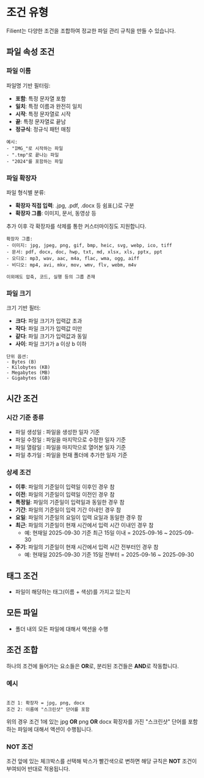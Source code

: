 # 조건 유형

Filient는 다양한 조건을 조합하여 정교한 파일 관리 규칙을 만들 수 있습니다.

## 파일 속성 조건

### 파일 이름
파일명 기반 필터링:
- **포함**: 특정 문자열 포함
- **일치**: 특정 이름과 완전히 일치
- **시작**: 특정 문자열로 시작
- **끝**: 특정 문자열로 끝남
- **정규식**: 정규식 패턴 매칭

```
예시:
- "IMG_"로 시작하는 파일
- ".tmp"로 끝나는 파일
- "2024"를 포함하는 파일
```

### 파일 확장자
파일 형식별 분류:
- **확장자 직접 입력**: .jpg, .pdf, .docx 등 쉼표(,)로 구분
- **확장자 그룹**: 이미지, 문서, 동영상 등

추가 이후 각 확장자를 삭제를 통한 커스터마이징도 지원합니다.

```
확장자 그룹:
- 이미지: jpg, jpeg, png, gif, bmp, heic, svg, webp, ico, tiff
- 문서: pdf, docx, doc, hwp, txt, md, xlsx, xls, pptx, ppt
- 오디오: mp3, wav, aac, m4a, flac, wma, ogg, aiff
- 비디오: mp4, avi, mkv, mov, wmv, flv, webm, m4v

이외에도 압축, 코드, 실행 등의 그룹 존재
```

### 파일 크기
크기 기반 필터:
- **크다**: 파일 크기가 입력값 초과
- **작다**: 파일 크기가 입력값 미만
- **같다**: 파일 크기가 입력값과 동일
- **사이**: 파일 크기가 a 이상 b 이하

```
단위 옵션:
- Bytes (B)
- Kilobytes (KB)
- Megabytes (MB)
- Gigabytes (GB)
```

## 시간 조건

### 시간 기준 종류
- 파일 생성일 : 파일을 생성한 일자 기준
- 파일 수정일 : 파일을 마지막으로 수정한 일자 기준
- 파일 열람일 : 파일을 마지막으로 열어본 일자 기준
- 파일 추가일 : 파일을 현재 폴더에 추가한 일자 기준

### 상세 조건
- **이후**: 파일의 기준일이 입력일 이후인 경우 참
- **이전**: 파일의 기준일이 입력일 이전인 경우 참
- **특정일**: 파일의 기준일이 입력일과 동일한 경우 참
- **기간**: 파일의 기준일이 입력 기간 이내인 경우 참
- **요일**: 파일의 기준일의 요일이 입력 요일과 동일한 경우 참
- **최근**: 파일의 기준일이 현재 시간에서 입력 시간 이내인 경우 참
  - 예: 현재일 2025-09-30 기준 최근 15일 이내 = 2025-09-16 ~ 2025-09-30
- **주기**: 파일의 기준일이 현재 시간에서 입력 시간 전부터인 경우 참
  - 예: 현재일 2025-09-30 기준 15일 전부터 = 2025-09-16 ~ 2025-09-30

## 태그 조건

- 파일이 해당하는 태그(이름 + 색상)를 가지고 있는지

## 모든 파일

- 폴더 내의 모든 파일에 대해서 액션을 수행

## 조건 조합

하나의 조건에 들어가는 요소들은 **OR**로, 분리된 조건들은 **AND**로 작동합니다.

### 예시

```

조건 1: 확장자 = jpg, png, docx
조건 2: 이름에 "스크린샷" 단어를 포함

```
위의 경우 조건 1에 있는 jpg **OR** png **OR** docx 확장자를 가진 "스크린샷" 단어를 포함하는 파일에 대해서 액션이 수행됩니다.

### NOT 조건
조건 앞에 있는 체크박스를 선택해 박스가 빨간색으로 변하면 해당 규칙은 **NOT** 조건이 부여되어 반대로 적용됩니다.